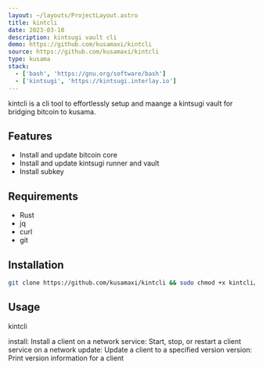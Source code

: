 ```yaml
---
layout: ~/layouts/ProjectLayout.astro
title: kintcli
date: 2023-03-10
description: kintsugi vault cli
demo: https://github.com/kusamaxi/kintcli
source: https://github.com/kusamaxi/kintcli
type: kusama
stack:
  - ['bash', 'https://gnu.org/software/bash']
  - ['kintsugi', 'https://kintsugi.interlay.io']
---
```


kintcli is a cli tool to effortlessly setup and maange a kintsugi vault for bridging bitcoin to kusama.

## Features
- Install and update bitcoin core
- Install and update kintsugi runner and vault
- Install subkey


## Requirements
- Rust
- jq
- curl
- git

## Installation
```bash
git clone https://github.com/kusamaxi/kintcli && sudo chmod +x kintcli/kintcli && sudo cp kintcli/kintcli /usr/local/bin/
```

## Usage
kintcli

install: Install a client on a network
service: Start, stop, or restart a client service on a network
update: Update a client to a specified version
version: Print version information for a client
